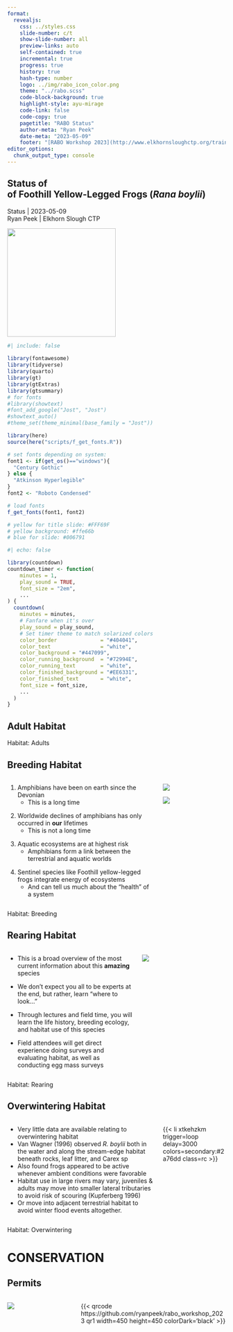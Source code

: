 ```yaml
---
format: 
  revealjs:
    css: ../styles.css
    slide-number: c/t
    show-slide-number: all
    preview-links: auto
    self-contained: true
    incremental: true
    progress: true
    history: true
    hash-type: number
    logo: ../img/rabo_icon_color.png
    theme: "../rabo.scss"
    code-block-background: true
    highlight-style: ayu-mirage
    code-link: false
    code-copy: true
    pagetitle: "RABO Status"
    author-meta: "Ryan Peek"
    date-meta: "2023-05-09"
    footer: "[RABO Workshop 2023](http://www.elkhornsloughctp.org/training/show_train_detail.php?TRAIN_ID=Ec66CMJ)"
editor_options: 
  chunk_output_type: console
---
```


::: {.my-title}
# [Status]{.blue} of <br />of Foothill Yellow-Legged Frogs (*Rana boylii*)

::: {.my-grey}
[Status | 2023-05-09]{}<br />
[Ryan Peek | Elkhorn Slough CTP]{}
:::

![](../img/rabo_adult_dark_transparent.png){.absolute bottom=0 right=0 width=250}
:::

```r
#| include: false
 
library(fontawesome)
library(tidyverse)
library(quarto)
library(gt)
library(gtExtras)
library(gtsummary)
# for fonts
#library(showtext)
#font_add_google("Jost", "Jost")
#showtext_auto()
#theme_set(theme_minimal(base_family = "Jost"))

library(here)
source(here("scripts/f_get_fonts.R"))

# set fonts depending on system:
font1 <- if(get_os()=="windows"){
  "Century Gothic"
} else {
  "Atkinson Hyperlegible"
}
font2 <- "Roboto Condensed"

# load fonts
f_get_fonts(font1, font2)

# yellow for title slide: #FFF69F
# yellow background: #ffe66b
# blue for slide: #006791
```

```r
#| echo: false

library(countdown)
countdown_timer <- function(
    minutes = 1, 
    play_sound = TRUE, 
    font_size = "2em", 
    ...
) {
  countdown(
    minutes = minutes,
    # Fanfare when it's over
    play_sound = play_sound,
    # Set timer theme to match solarized colors
    color_border              = "#404041",
    color_text                = "white",
    color_background = "#447099",
    color_running_background  = "#72994E",
    color_running_text        = "white",
    color_finished_background = "#EE6331",
    color_finished_text       = "white",
    font_size = font_size,
    ...
  )
}
```

## Adult Habitat {.smaller}

::: footer
Habitat: Adults
:::


## Breeding Habitat {.smaller}

::: {.columns .pv4}
::: {.column width="70%"}
1.  Amphibians have been on [earth]{.b .blue} since the [Devonian]{.b .green} 
    -   This is a long time

::: {.fragment .mt1}
2.  Worldwide declines of [amphibians]{.b .orange} has only occurred in **our** lifetimes
    -   This is not a long time
:::

::: {.fragment .mt1}
3.  [Aquatic ecosystems]{.b .blue} are at highest risk
    -   Amphibians form a link between the terrestrial and aquatic worlds
:::

::: {.fragment .mt1}
4.  [Sentinel]{.b .gold} species like Foothill yellow-legged frogs integrate energy of ecosystems
    - And can tell us much about the "health" of a system

:::
:::

::: {.column .tc .pv5 width="30%"}

![](../img/rabo_eggs_sfy_dark.jpg){.br-100}

![](../img/rabo_egg_mass_gos22.jpg){.br-100}

:::
:::

::: footer
Habitat: Breeding
:::

## Rearing Habitat {.smaller}

::: {.columns .pv4}
::: {.column width="60%"}
-   This is a broad overview of the most current information about this **amazing** species

::: {.fragment .mt1}
-   We don't expect you all to be experts at the end, but rather, learn "[where to look...]{.b .blue}"
:::

::: {.fragment .mt1}
-   Through [lectures]{.b .blue} and [field time]{.b .green}, you will learn the life history, breeding ecology, and habitat use of this species
:::

::: {.fragment .mt1}
-   Field attendees will get direct [experience]{.b .green} doing surveys and evaluating habitat, as well as conducting egg mass surveys
:::

:::

::: {.column .tc .pv5 width="40%"}

![](../img/rabo_eggs_sfy_dark.jpg){.br-100}

:::
:::

::: footer
Habitat: Rearing
:::

## Overwintering Habitat {.smaller}

::: {.columns .pv4}
::: {.column width="70%" .incremental}
 
 - Very little data are available relating to overwintering habitat
 - Van Wagner (1996) observed *R. boylii* both in the water and along the stream-edge habitat beneath rocks, leaf litter, and Carex sp
 - Also found frogs appeared to be active whenever ambient conditions were favorable
 - Habitat use in large rivers may vary, juveniles & adults may move into smaller lateral tributaries to avoid risk of scouring (Kupferberg 1996)
 - Or move into adjacent terrestrial habitat to avoid winter flood events altogether.
 
:::
::: {.column .tc .pv4 width="30%"}
{{< li xtkehzkm trigger=loop delay=3000 colors=secondary:#2a76dd class=rc >}}
:::
:::

::: footer
Habitat: Overwintering
:::


# CONSERVATION

## Permits {background-color="gray80"}

::: columns
::: column
![](../img/rabo_juvenile_on_thumb.jpg){fig-alt="A frog rana boylii"}
:::

::: {.column width="40%"}
::: fragment
{{< qrcode https://github.com/ryanpeek/rabo_workshop_2023 qr1 width=450 height=450 colorDark='black' >}}
:::
:::
:::
